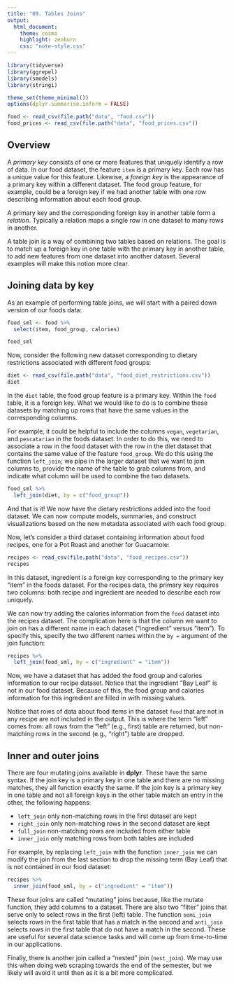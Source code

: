 ```yaml
---
title: "09. Tables Joins"
output:
  html_document:
    theme: cosmo
    highlight: zenburn
    css: "note-style.css"
---
```


```r
library(tidyverse)
library(ggrepel)
library(smodels)
library(stringi)

theme_set(theme_minimal())
options(dplyr.summarise.inform = FALSE)

food <- read_csv(file.path("data", "food.csv"))
food_prices <- read_csv(file.path("data", "food_prices.csv"))
```

## Overview

A *primary key* consists of one or more features that uniquely identify a row
of data. In our food dataset, the feature `item` is a primary key. Each row
has a unique value for this feature. Likewise, a *foreign key* is the
appearance of a primary key within a different dataset. The food group feature,
for example, could be a foreign key if we had another table with one row
describing information about each food group.

A primary key and the corresponding foreign key in another table form a
*relation*. Typically a relation maps a single row in one dataset to many rows
in another.

A table join is a way of combining two tables based on relations. The goal is
to match up a foreign key in one table with the primary key in another table,
to add new features from one dataset into another dataset. Several examples
will make this notion more clear.

## Joining data by key

As an example of performing table joins, we will start with a paired down
version of our foods data:

```r
food_sml <- food %>%
  select(item, food_group, calories)

food_sml
```

Now, consider the following new dataset corresponding to dietary restrictions
associated with different food groups:

```r
diet <- read_csv(file.path("data", "food_diet_restrictions.csv"))
diet
```

In the `diet` table, the food group feature is a primary key. Within the
`food` table, it is a foreign key. What we would like to do is to combine these
datasets by matching up rows that have the same values in the corresponding
columns.

For example, it could be helpful to include the columns `vegan`, `vegetarian`,
and `pescatarian` in the foods dataset. In order to do this, we need to
associate a row in the food dataset with the row in the diet dataset that
contains the same value of the feature `food_group`. We do this using the
function `left_join`; we pipe in the larger dataset that we want to join columns
to, provide the name of the table to grab columns from, and indicate what
column will be used to combine the two datasets.

```r
food_sml %>%
  left_join(diet, by = c("food_group"))
```

And that is it! We now have the dietary restrictions added into the food
dataset. We can now compute models, summaries, and construct visualizations
based on the new metadata associated with each food group.

Now, let's consider a third dataset containing information about food recipes,
one for a Pot Roast and another for Guacamole:

```r
recipes <- read_csv(file.path("data", "food_recipes.csv"))
recipes
```

In this dataset, ingredient is a foreign key corresponding to the primary key
"item" in the foods dataset. For the recipes data, the primary key requires two
columns: both recipe and ingredient are needed to describe each row uniquely.

We can now try adding the calories information from the `food` dataset into the
recipes dataset. The complication here is that the column we want to join on has
a different name in each dataset ("ingredient" versus "item"). To specify this,
specify the two different names within the `by =` argument of the join function:

```r
recipes %>%
  left_join(food_sml, by = c("ingredient" = "item"))
```

Now, we have a dataset that has added the food group and calories information
to our recipe dataset. Notice that the ingredient "Bay Leaf" is not in our food
dataset. Because of this, the food group and calories information for this
ingredient are filled in with missing values.

Notice that rows of data about food items in the dataset `food` that  are not
in any recipe are not included in the output. This is where the term "left"
comes from: all rows from the "left" (e.g., first) table are returned, but
non-matching rows in the second (e.g., "right") table are dropped.

## Inner and outer joins

There are four mutating joins available in **dplyr**. These have the
same syntax. If the join key is a primary key in one table and there
are no missing matches, they all function exactly the same. If the
join key is a primary key in one table and not all foreign keys in
the other table match an entry in the other, the following happens:

- `left_join` only non-matching rows in the first dataset are kept
- `right_join` only non-matching rows in the second dataset are kept
- `full_join` non-matching rows are included from either table
- `inner_join` only matching rows from both tables are included

For example, by replacing `left_join` with the function `inner_join`
we can modify the join from the last section to drop the missing term
(Bay Leaf) that is not contained in our food dataset:

```r
recipes %>%
  inner_join(food_sml, by = c("ingredient" = "item"))
```

These four joins are called "mutating" joins because, like the mutate function,
they add columns to a dataset. There are also two "filter" joins that serve only
to select rows in the first (left) table. The function `semi_join` selects
rows in the first table that has a match in the second and `anti_join` selects
rows in the first table that do not have a match in the second. These are
useful for several data science tasks and will come up from time-to-time in our
applications.

Finally, there is another join called a "nested" join (`nest_join`). We may use
this when doing web scraping towards the end of the semester, but we likely
will avoid it until then as it is a bit more complicated.
